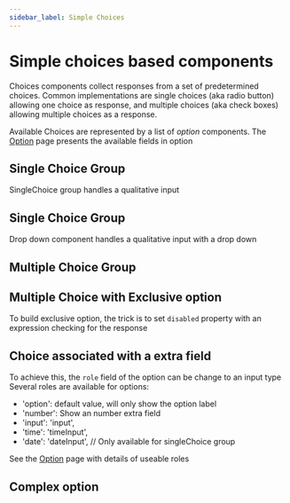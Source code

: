 ```yaml
---
sidebar_label: Simple Choices
---
```


# Simple choices based components

Choices components collect responses from a set of predetermined choices.
Common implementations are single choices (aka radio button) allowing one choice as response, and multiple choices (aka check boxes) allowing multiple choices as a response.

Available Choices are represented by a list of *option* components. The [Option](../option) page presents the available fields in option

## Single Choice Group

SingleChoice group handles a qualitative input

<SurveyComponent name="singleChoice"/>

## Single Choice Group

Drop down component handles a qualitative input with a drop down 

<SurveyComponent name="DropDownItem"/>

## Multiple Choice Group

<SurveyComponent name="MultipleChoice"/>

## Multiple Choice with Exclusive option

To build exclusive option, the trick is to set `disabled` property with an expression checking for the response 

<SurveyComponent name="MultipleChoiceExclusive"/>

## Choice associated with a extra field

To achieve this, the `role` field of the option can be change to an input type 
Several roles are available for options:

- 'option': default value, will only show the option label
- 'number': Show an number extra field 
- 'input': 'input',
- 'time': 'timeInput',
- 'date': 'dateInput', // Only available for singleChoice group

See the [Option](../option) page with details of useable roles

<SurveyComponent name="MultipleChoiceOpenItem"/>

## Complex option

<SurveyComponent name="MultipleChoiceComplexOption"/>
